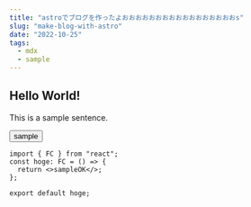 ```yaml
---
title: "astroでブログを作ったよおおおおおおおおおおおおおおおおおs"
slug: "make-blog-with-astro"
date: "2022-10-25"
tags:
  - mdx
  - sample
---
```


## Hello World!

This is a sample sentence.

<button>sample</button>

```tsx
import { FC } from "react";
const hoge: FC = () => {
  return <>sampleOK</>;
};

export default hoge;
```
